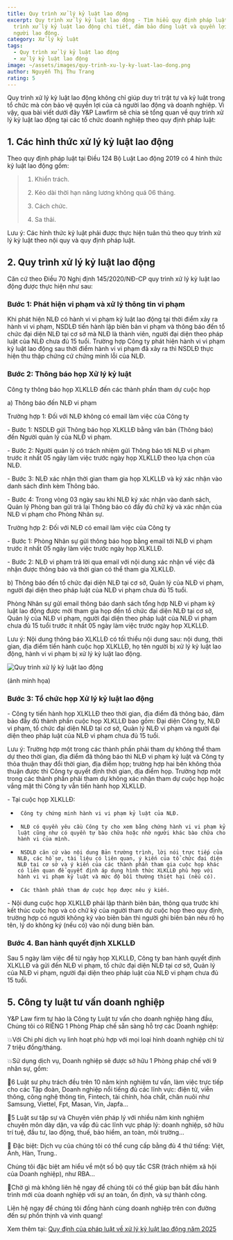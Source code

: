 ```yaml
---
title: Quy trình xử lý kỷ luật lao động
excerpt: Quy trình xử lý kỷ luật lao động - Tìm hiểu quy định pháp luật về quy
  trình xử lý kỷ luật lao động chi tiết, đảm bảo đúng luật và quyền lợi của
  người lao động.
category: Xử lý kỷ luật
tags:
  - Quy trình xử lý kỷ luật lao động
  - xử lý kỷ luật lao động
image: ~/assets/images/quy-trinh-xu-ly-ky-luat-lao-dong.png
author: Nguyễn Thị Thu Trang
rating: 5
---
```

Quy trình xử lý kỷ luật lao động không chỉ giúp duy trì trật tự và kỷ luật trong tổ chức mà còn bảo vệ quyền lợi của cả người lao động và doanh nghiệp. Vì vậy, qua bài viết dưới đây Y&P Lawfirm sẽ chia sẻ tổng quan về quy trình xử lý kỷ luật lao động tại các tổ chức doanh nghiệp theo quy định pháp luật:

## 1. Các hình thức xử lý kỷ luật lao động

Theo quy định pháp luật tại Điều 124 Bộ Luật Lao động 2019 có 4 hình thức kỷ luật lao động gồm:

> 1. Khiển trách.
>
> 2. Kéo dài thời hạn nâng lương không quá 06 tháng.
>
> 3. Cách chức.
>
> 4. Sa thải.

Lưu ý: Các hình thức kỷ luật phải được thực hiện tuân thủ theo quy trình xử lý kỷ luật theo nội quy và quy định pháp luật.

## 2. Quy trình xử lý kỷ luật lao động

Căn cứ theo Điều 70 Nghị định 145/2020/NĐ-CP quy trình xử lý kỷ luật lao động được thực hiện như sau:

### Bước 1: Phát hiện vi phạm và xử lý thông tin vi phạm

Khi phát hiện NLĐ có hành vi vi phạm kỷ luật lao động tại thời điểm xảy ra hành vi vi phạm, NSDLĐ tiến hành lập biên bản vi phạm và thông báo đến tổ chức đại diện NLĐ tại cơ sở mà NLĐ là thành viên, người đại diện theo pháp luật của NLĐ chưa đủ 15 tuổi. Trường hợp Công ty phát hiện hành vi vi phạm kỷ luật lao động sau thời điểm hành vi vi phạm đã xảy ra thì NSDLĐ thực hiện thu thập chứng cứ chứng minh lỗi của NLĐ.

### Bước 2: Thông báo họp Xử lý kỷ luật

Công ty thông báo họp XLKLLĐ đến các thành phần tham dự cuộc họp

a) Thông báo đến NLĐ vi phạm

Trường hợp 1: Đối với NLĐ không có email làm việc của Công ty

\-        Bước 1: NSDLĐ gửi Thông báo họp XLKLLĐ bằng văn bản (Thông báo) đến Người quản lý của NLĐ vi phạm.

\-        Bước 2: Người quản lý có trách nhiệm gửi Thông báo tới NLĐ vi phạm trước ít nhất 05 ngày làm việc trước ngày họp XLKLLĐ theo lựa chọn của NLĐ.

\-        Bước 3: NLĐ xác nhận thời gian tham gia họp XLKLLĐ và ký xác nhận vào danh sách đính kèm Thông báo.

\-        Bước 4: Trong vòng 03 ngày sau khi NLĐ ký xác nhận vào danh sách, Quản lý Phòng ban gửi trả lại Thông báo có đầy đủ chữ ký và xác nhận của NLĐ vi phạm cho Phòng Nhân sự.

Trường hợp 2: Đối với NLĐ có email làm việc của Công ty

\-     Bước 1: Phòng Nhân sự gửi thông báo họp bằng email tới NLĐ vi phạm trước ít nhất 05 ngày làm việc trước ngày họp XLKLLĐ.

\-     Bước 2: NLĐ vi phạm trả lời qua email với nội dung xác nhận về việc đã nhận được thông báo và thời gian có thể tham gia XLKLLĐ.

b) Thông báo đến tổ chức đại diện NLĐ tại cơ sở, Quản lý của NLĐ vi phạm, người đại diện theo pháp luật của NLĐ vi phạm chưa đủ 15 tuổi.

Phòng Nhân sự gửi email thông báo danh sách tổng hợp NLĐ vi phạm kỷ luật lao động được mời tham gia họp đến tổ chức đại diện NLĐ tại cơ sở, Quản lý của NLĐ vi phạm, người đại diện theo pháp luật của NLĐ vi phạm chưa đủ 15 tuổi trước ít nhất 05 ngày làm việc trước ngày họp XLKLLĐ.

Lưu ý: Nội dung thông báo XLKLLĐ có tối thiểu nội dung sau: nội dung, thời gian, địa điểm tiến hành cuộc họp XLKLLĐ, họ tên người bị xử lý kỷ luật lao động, hành vi vi phạm bị xử lý kỷ luật lao động.

![Quy trình xử lý kỷ luật lao động](~/assets/images/quy-trinh-xu-ly-ky-luat-lao-dong.jpg "Quy trình xử lý kỷ luật lao động")

(ảnh minh họa)

### Bước 3: Tổ chức họp Xử lý kỷ luật lao động

\-      Công ty tiến hành họp XLKLLĐ theo thời gian, địa điểm đã thông báo, đảm bảo đầy đủ thành phần cuộc họp XLKLLĐ bao gồm: Đại diện Công ty, NLĐ vi phạm, tổ chức đại diện NLĐ tại cơ sở, Quản lý NLĐ vi phạm và người đại diện theo pháp luật của NLĐ vi phạm chưa đủ 15 tuổi.

Lưu ý: Trường hợp một trong các thành phần phải tham dự không thể tham dự theo thời gian, địa điểm đã thông báo thì NLĐ vi phạm kỷ luật và Công ty thỏa thuận thay đổi thời gian, địa điểm họp; trường hợp hai bên không thỏa thuận được thì Công ty quyết định thời gian, địa điểm họp. Trường hợp một trong các thành phần phải tham dự không xác nhận tham dự cuộc họp hoặc vắng mặt thì Công ty vẫn tiến hành họp XLKLLĐ.

\-      Tại cuộc họp XLKLLĐ:

+      Công ty chứng minh hành vi vi phạm kỷ luật của NLĐ.

+      NLĐ có quyền yêu cầu Công ty cho xem bằng chứng hành vi vi phạm kỷ luật cũng như có quyền tự bào chữa hoặc nhờ người khác bào chữa cho hành vi của mình.

+      NSDLĐ căn cứ vào nội dung Bản trường trình, lời nói trực tiếp của NLĐ, các hồ sơ, tài liệu có liên quan, ý kiến của tổ chức đại diện NLĐ tại cơ sở và ý kiến của các thành phần tham gia cuộc họp khác có liên quan để quyết định áp dụng hình thức XLKLLĐ phù hợp với hành vi vi phạm kỷ luật và mức độ bồi thường thiệt hại (nếu có).

+      Các thành phần tham dự cuộc họp được nêu ý kiến.

\-      Nội dung cuộc họp XLKLLĐ phải lập thành biên bản, thông qua trước khi kết thúc cuộc họp và có chữ ký của người tham dự cuộc họp theo quy định, trường hợp có người không ký vào biên bản thì người ghi biên bản nêu rõ họ tên, lý do không ký (nếu có) vào nội dung biên bản.

### Bước 4. Ban hành quyết định XLKLLĐ

Sau 5 ngày làm việc để từ ngày họp XLKLLĐ, Công ty ban hành quyết định XLKLLĐ và gửi đến NLĐ vi phạm, tổ chức đại diện NLĐ tại cơ sở, Quản lý của NLĐ vi phạm, người đại diện theo pháp luật của NLĐ vi phạm chưa đủ 15 tuổi.

## 5. Công ty luật tư vấn doanh nghiệp

Y&P Law firm tự hào là Công ty Luật tư vấn cho doanh nghiệp hàng đầu, Chúng tôi có RIÊNG 1 Phòng Pháp chế sẵn sàng hỗ trợ các Doanh nghiệp:

💥Với Chi phí dịch vụ linh hoạt phù hợp với mọi loại hình doanh nghiệp chỉ từ 7 triệu đồng/tháng.

💥Sử dụng dịch vụ, Doanh nghiệp sẽ được sở hữu 1 Phòng pháp chế với 9 nhân sự, gồm:

🔑6 Luật sư phụ trách đều trên 10 năm kinh nghiệm tư vấn, làm việc trực tiếp cho các Tập đoàn, Doanh nghiệp nổi tiếng đủ các lĩnh vực: điện tử, viễn thông, công nghệ thông tin, Fintech, tài chính, hóa chất, chăn nuôi như Samsung, Viettel, Fpt, Masan, Vin, Japfa...

🔑5 Luật sư tập sự và Chuyên viên pháp lý với nhiều năm kinh nghiệm chuyên môn dày dặn, va vấp đủ các lĩnh vực pháp lý: doanh nghiệp, sở hữu trí tuệ, đầu tư, lao động, thuế, bảo hiểm, an toàn, môi trường...

🔑 Đặc biệt: Dịch vụ của chúng tôi có thể cung cấp bằng đủ 4 thứ tiếng: Việt, Anh, Hàn, Trung..

Chúng tôi đặc biệt am hiểu về một số bộ quy tắc CSR (trách nhiệm xã hội của Doanh nghiệp), như RBA...

🎯Chờ gì mà không liên hệ ngay để chúng tôi có thể giúp bạn bắt đầu hành trình mới của doanh nghiệp với sự an toàn, ổn định, và sự thành công.

Liên hệ ngay để chúng tôi đồng hành cùng doanh nghiệp trên con đường đến sự phồn thịnh và vinh quang!

Xem thêm tại: [Quy định của pháp luật về xử lý kỷ luật lao động năm 2025](https://yplawfirm.vn/lao-dong/quy-dinh-ve-xu-ly-ky-luat-lao-dong)
